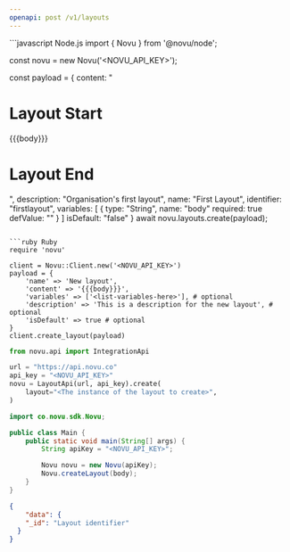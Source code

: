 ```yaml
---
openapi: post /v1/layouts
---
```


<RequestExample>
```javascript Node.js
import { Novu } from '@novu/node';

const novu = new Novu('<NOVU_API_KEY>');

const payload = {
  content: "<h1>Layout Start</h1>{{{body}}}<h1>Layout End</h1>",
  description: "Organisation's first layout",
  name: "First Layout",
  identifier: "firstlayout",
  variables: [
    {
      type: "String",
      name: "body"
      required: true
      defValue: ""
    }
  ]
  isDefault: "false"
}
await novu.layouts.create(payload);
```

```ruby Ruby
require 'novu'

client = Novu::Client.new('<NOVU_API_KEY>')
payload = {
    'name' => 'New layout',
    'content' => '{{{body}}}',
    'variables' => ['<list-variables-here>'], # optional
    'description' => 'This is a description for the new layout', # optional
    'isDefault' => true # optional
}
client.create_layout(payload)
```

```python Python
from novu.api import IntegrationApi

url = "https://api.novu.co"
api_key = "<NOVU_API_KEY>"
novu = LayoutApi(url, api_key).create(
    layout="<The instance of the layout to create>",
)
```

```java Java
import co.novu.sdk.Novu;

public class Main {
    public static void main(String[] args) {
        String apiKey = "<NOVU_API_KEY>";

        Novu novu = new Novu(apiKey);
        Novu.createLayout(body);
    }
}
```

</RequestExample>

<ResponseExample>

```json Response
{
    "data": {
    "_id": "Layout identifier"
  }
}
```

</ResponseExample>